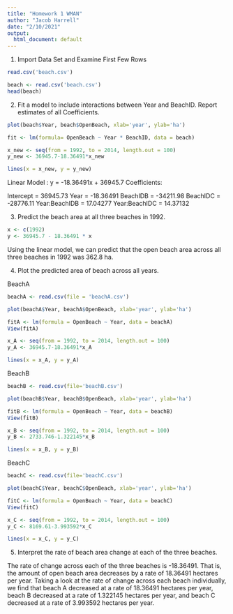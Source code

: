 ---
title: "Homework 1 WMAN"
author: "Jacob Harrell"
date: "2/10/2021"
output:
  html_document: default
---

1. Import Data Set and Examine First Few Rows
```{r}
read.csv('beach.csv')

```

```{r}
beach <- read.csv('beach.csv')
head(beach)
```

2. Fit a model to include interactions between Year and BeachID. Report estimates of all Coefficients. 

```{r}
plot(beach$Year, beach$OpenBeach, xlab='year', ylab='ha')

fit <- lm(formula= OpenBeach ~ Year * BeachID, data = beach)

x_new <- seq(from = 1992, to = 2014, length.out = 100)
y_new <- 36945.7-18.36491*x_new

lines(x = x_new, y = y_new)

```

Linear Model : y = -18.36491x + 36945.7
Coefficients:

Intercept = 36945.73
Year = -18.36491
BeachIDB = -34211.98
BeachIDC = -28776.11
Year:BeachIDB = 17.04277
Year:BeachIDC = 14.37132

3. Predict the beach area at all three beaches in 1992. 

```{r}
x <- c(1992)
y <- 36945.7 - 18.36491 * x
```

Using the linear model, we can predict that the open beach area across all three beaches in 1992 was 362.8 ha.

4. Plot the predicted area of beach across all years.

BeachA
```{r}
beachA <- read.csv(file = 'beachA.csv')

plot(beachA$Year, beachA$OpenBeach, xlab='year', ylab='ha')

fitA <- lm(formula = OpenBeach ~ Year, data = beachA)
View(fitA)

x_A <- seq(from = 1992, to = 2014, length.out = 100)
y_A <- 36945.7-18.36491*x_A

lines(x = x_A, y = y_A)

```

BeachB

```{r}
beachB <- read.csv(file='beachB.csv')

plot(beachB$Year, beachB$OpenBeach, xlab='year', ylab='ha')

fitB <- lm(formula = OpenBeach ~ Year, data = beachB)
View(fitB)

x_B <- seq(from = 1992, to = 2014, length.out = 100)
y_B <- 2733.746-1.322145*x_B

lines(x = x_B, y = y_B)

```

BeachC

```{r}

beachC <- read.csv(file='beachC.csv')

plot(beachC$Year, beachC$OpenBeach, xlab='year', ylab='ha')

fitC <- lm(formula = OpenBeach ~ Year, data = beachC)
View(fitC)

x_C <- seq(from = 1992, to = 2014, length.out = 100)
y_C <- 8169.61-3.993592*x_C

lines(x = x_C, y = y_C)

```

5. Interpret the rate of beach area change at each of the three beaches.

The rate of change across each of the three beaches is -18.36491. That is, the amount of open beach area decreases by a rate of 18.36491 hectares per year. Taking a look at the rate of change across each beach individually, we find that beach A decreased at a rate of 18.36491 hectares per year, beach B decreased at a rate of 1.322145 hectares per year, and beach C decreased at a rate of 3.993592 hectares per year.


